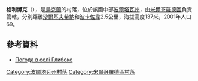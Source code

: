 {{coord|50|2|0|N|33|24|38|E|scale:100000_region:UA|display=title}}

'''格利博克'''（{{lang-uk|Глибоке}}），是[[烏克蘭|烏克蘭]]的村落，位於該國中部[[波爾塔瓦州|波爾塔瓦州]]，由[[米爾哥羅德區|米爾哥羅德區]]負責管轄，分別距離[[沙爾基夫希納_(米爾哥羅德區)|沙爾基夫希納]]和[[波卡佐韋_(米爾哥羅德區)|波卡佐韋]]2.5公里，海拔高度137米，2001年人口69。

==參考資料==
* [http://weather.in.ua/ua/poltavskaja/5159 Погода в селі Глибоке] {{Wayback|url=http://weather.in.ua/ua/poltavskaja/5159 |date=20111219205043 }}

{{DEFAULTSORT:Глибоке}}
[[Category:波爾塔瓦州村落|Category:波爾塔瓦州村落]]
[[Category:米爾哥羅德區村落|Category:米爾哥羅德區村落]]


{{Poltava-geo-stub}}